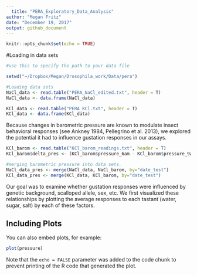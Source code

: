 ```yaml
---
  title: "PERA_Exploratory_Data_Analysis"
author: "Megan Fritz"
date: "December 19, 2017"
output: github_document
---
```

  
  ```r
knitr::opts_chunk$set(echo = TRUE)
```

#Loading in data sets
```r

#use this to specify the path to your data file

setwd("~/Dropbox/Megan/Drosophila_work/Data/pera") 

#Loading data sets
NaCl_data <- read.table("PERA_NaCl_edited.txt", header = T)
NaCl_data <- data.frame(NaCl_data)

KCl_data <- read.table("PERA_KCl.txt", header = T)
KCl_data <- data.frame(KCl_data)

```

Because changes in barometric pressure are known to modulate insect behavioral responses (see Ankney 1984, Pellegrino et al. 2013), we explored the potential it had to influence gustation responses in our assays.

```r

KCl_barom <- read.table("KCl_barom_readings.txt", header = T)
KCl_barom$delta_pres <- (KCl_barom$pressure_6am - KCl_barom$pressure_9am)

#merging barometric pressure into data sets.
NaCl_data_pres <- merge(NaCl_data, NaCl_barom, by="date_test")
KCl_data_pres <- merge(KCl_data, KCl_barom, by="date_test")

```

Our goal was to examine whether gustation responses were influenced by genetic background, scalloped allele, sex, etc.  We first visualized these relationships by plotting the average responses to each tastant (water, sugar, salt) by each of these factors.



## Including Plots

You can also embed plots, for example:
  
  ```r
plot(pressure)
```

Note that the `echo = FALSE` parameter was added to the code chunk to prevent printing of the R code that generated the plot.
